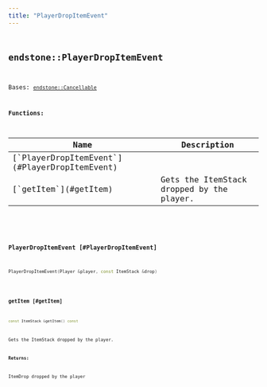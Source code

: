 ```yaml
---
title: "PlayerDropItemEvent"
---
```


## <code className="doc-symbol doc-symbol-class"/> endstone::PlayerDropItemEvent

Bases: [`endstone::Cancellable`](cancellable)
















**Functions:**

<table>
<thead>
   <tr>
      <th>Name</th>
      <th>Description</th>
   </tr>
</thead>
<tbody>
<tr key="classendstone_1_1_player_drop_item_event_1a01a17624816e0ff3d957f3f10102b433">
    <td>[`PlayerDropItemEvent`](#PlayerDropItemEvent)</td>
    <td></td>
</tr>
<tr key="classendstone_1_1_player_drop_item_event_1a40ad469ac2c8a5035ba526833ca3c638">
    <td>[`getItem`](#getItem)</td>
    <td>Gets the ItemStack dropped by the player.</td>
</tr>
</tbody>
</table>

### <code className="doc-symbol doc-symbol-function"/> PlayerDropItemEvent [#PlayerDropItemEvent]

```cpp
PlayerDropItemEvent(Player &player, const ItemStack &drop)
```
### <code className="doc-symbol doc-symbol-function"/> getItem [#getItem]

```cpp
const ItemStack &getItem() const
```

Gets the ItemStack dropped by the player.





**Returns:**

ItemDrop dropped by the player 





        